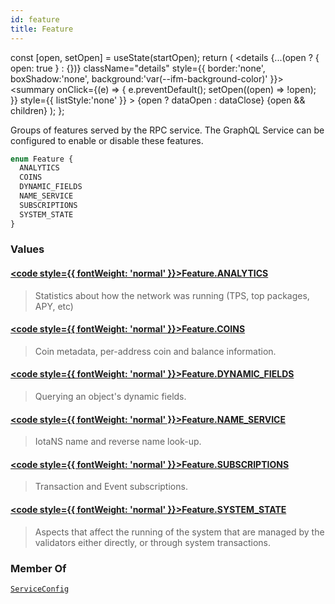 ```yaml
---
id: feature
title: Feature
---
```









  const [open, setOpen] = useState(startOpen);
  return (
    <details {...(open ? { open: true } : {})} className="details" style={{ border:'none', boxShadow:'none', background:'var(--ifm-background-color)' }}>
      <summary
        onClick={(e) => {
          e.preventDefault();
          setOpen((open) => !open);
        }}
        style={{ listStyle:'none' }}
      >
      {open ? dataOpen : dataClose}
      </summary>
      {open && children}
    </details>
  );
};








Groups of features served by the RPC service.  The GraphQL Service can be configured to enable
or disable these features.


```graphql
enum Feature {
  ANALYTICS
  COINS
  DYNAMIC_FIELDS
  NAME_SERVICE
  SUBSCRIPTIONS
  SYSTEM_STATE
}
```




### Values

#### [<code style={{ fontWeight: 'normal' }}>Feature.<b>ANALYTICS</b></code>](#)  
> 
> 
> Statistics about how the network was running (TPS, top packages, APY, etc)
> 

#### [<code style={{ fontWeight: 'normal' }}>Feature.<b>COINS</b></code>](#)  
> 
> 
> Coin metadata, per-address coin and balance information.
> 

#### [<code style={{ fontWeight: 'normal' }}>Feature.<b>DYNAMIC_FIELDS</b></code>](#)  
> 
> 
> Querying an object's dynamic fields.
> 

#### [<code style={{ fontWeight: 'normal' }}>Feature.<b>NAME_SERVICE</b></code>](#)  
> 
> 
> IotaNS name and reverse name look-up.
> 

#### [<code style={{ fontWeight: 'normal' }}>Feature.<b>SUBSCRIPTIONS</b></code>](#)  
> 
> 
> Transaction and Event subscriptions.
> 

#### [<code style={{ fontWeight: 'normal' }}>Feature.<b>SYSTEM_STATE</b></code>](#)  
> 
> 
> Aspects that affect the running of the system that are managed by the
> validators either directly, or through system transactions.
> 





### Member Of

[`ServiceConfig`](/references/iota-api/iota-graphql/reference/types/objects/service-config)  <Badge class="badge badge--secondary" text="object"/>

